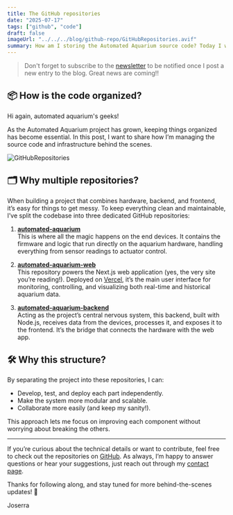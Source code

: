 ```yaml
---
title: The GitHub repositories
date: "2025-07-17"
tags: ["github", "code"]
draft: false
imageUrl: "../../../blog/github-repo/GitHubRepositories.avif"
summary: How am I storing the Automated Aquarium source code? Today I will explain how I am handling the infrastructure of the project.
---
```


>Don't forget to subscribe to the [newsletter](../../) to be notified once I post a new entry to the blog. Great news are coming!!

## 📦 How is the code organized?

Hi again, automated aquarium's geeks!

As the Automated Aquarium project has grown, keeping things organized has become essential. In this post, I want to share how I’m managing the source code and infrastructure behind the scenes.

![GitHubRepositories](github-repo/GitHubRepositories.avif)

## 🗂️ Why multiple repositories?

When building a project that combines hardware, backend, and frontend, it’s easy for things to get messy. To keep everything clean and maintainable, I’ve split the codebase into three dedicated GitHub repositories:

1. [**automated-aquarium**](https://github.com/Joserra13/automated-aquarium)  
   This is where all the magic happens on the end devices. It contains the firmware and logic that run directly on the aquarium hardware, handling everything from sensor readings to actuator control.

2. [**automated-aquarium-web**](https://github.com/Joserra13/automated-aquarium-web)  
   This repository powers the Next.js web application (yes, the very site you’re reading!). Deployed on [Vercel](https://vercel.com/home), it’s the main user interface for monitoring, controlling, and visualizing both real-time and historical aquarium data.

3. [**automated-aquarium-backend**](https://github.com/Joserra13/automated-aquarium-backend)  
    Acting as the project’s central nervous system, this backend, built with Node.js, receives data from the devices, processes it, and exposes it to the frontend. It’s the bridge that connects the hardware with the web app.

## 🛠️ Why this structure?

By separating the project into these repositories, I can:

- Develop, test, and deploy each part independently.
- Make the system more modular and scalable.
- Collaborate more easily (and keep my sanity!).

This approach lets me focus on improving each component without worrying about breaking the others.

---

If you’re curious about the technical details or want to contribute, feel free to check out the repositories on [GitHub](https://github.com/Joserra13?tab=repositories&q=automated-aquarium&type=&language=&sort=). As always, I’m happy to answer questions or hear your suggestions, just reach out through my [contact page](../../contact/).

Thanks for following along, and stay tuned for more behind-the-scenes updates! 🚀

Joserra
